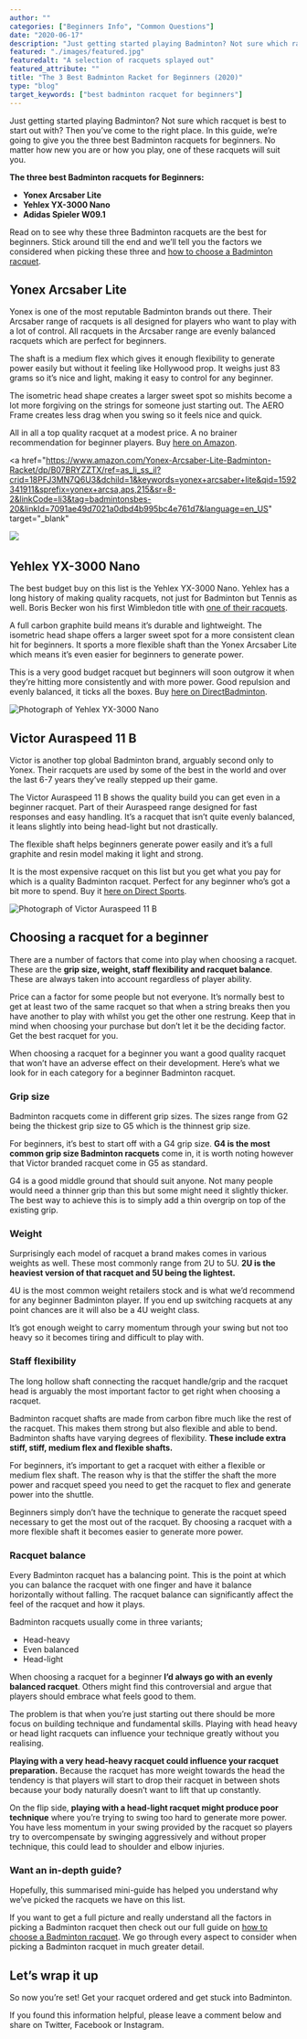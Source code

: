 ```yaml
---
author: ""
categories: ["Beginners Info", "Common Questions"]
date: "2020-06-17"
description: "Just getting started playing Badminton? Not sure which racquet is best to start out with? Then you’ve come to the right place. In this guide, we’re going to give you the three best Badminton racquets for beginners. No matter how new you are or how you play, one of these racquets will suit you."
featured: "./images/featured.jpg"
featuredalt: "A selection of racquets splayed out"
featured_attribute: ""
title: "The 3 Best Badminton Racket for Beginners (2020)"
type: "blog"
target_keywords: ["best badminton racquet for beginners"]
---
```


Just getting started playing Badminton? Not sure which racquet is best to start out with? Then you’ve come to the right place. In this guide, we’re going to give you the three best Badminton racquets for beginners. No matter how new you are or how you play, one of these racquets will suit you.

**The three best Badminton racquets for Beginners:**

- **Yonex Arcsaber Lite**
- **Yehlex YX-3000 Nano**
- **Adidas Spieler W09.1**

Read on to see why these three Badminton racquets are the best for beginners. Stick around till the end and we’ll tell you the factors we considered when picking these three and [how to choose a Badminton racquet](/blog/which-badminton-racquet-is-best-for-me/).

## Yonex Arcsaber Lite

Yonex is one of the most reputable Badminton brands out there. Their Arcsaber range of racquets is all designed for players who want to play with a lot of control. All racquets in the Arcsaber range are evenly balanced racquets which are perfect for beginners.

The shaft is a medium flex which gives it enough flexibility to generate power easily but without it feeling like Hollywood prop. It weighs just 83 grams so it’s nice and light, making it easy to control for any beginner.

The isometric head shape creates a larger sweet spot so mishits become a lot more forgiving on the strings for someone just starting out. The AERO Frame creates less drag when you swing so it feels nice and quick.

All in all a top quality racquet at a modest price. A no brainer recommendation for beginner players. Buy [here on Amazon](https://amzn.to/2USVEhy).

<a
  href="https://www.amazon.com/Yonex-Arcsaber-Lite-Badminton-Racket/dp/B07BRYZZTX/ref=as_li_ss_il?crid=18PFJ3MN7Q6U3&dchild=1&keywords=yonex+arcsaber+lite&qid=1592341911&sprefix=yonex+arcsa,aps,215&sr=8-2&linkCode=li3&tag=badmintonsbes-20&linkId=7091ae49d7021a0dbd4b995bc4e761d7&language=en_US"
  target="_blank"
>
  <img
    border="0"
    src="//ws-na.amazon-adsystem.com/widgets/q?_encoding=UTF8&ASIN=B07BRYZZTX&Format=_SL250_&ID=AsinImage&MarketPlace=US&ServiceVersion=20070822&WS=1&tag=badmintonsbes-20&language=en_US"
  />
</a>
<img
  src="https://ir-na.amazon-adsystem.com/e/ir?t=badmintonsbes-20&language=en_US&l=li3&o=1&a=B07BRYZZTX"
  width="1"
  height="1"
  border="0"
  alt=""
  style="border:none !important; margin:0px !important;"
/>

## Yehlex YX-3000 Nano

The best budget buy on this list is the Yehlex YX-3000 Nano. Yehlex has a long history of making quality racquets, not just for Badminton but Tennis as well. Boris Becker won his first Wimbledon title with [one of their racquets](https://www.yehlex.co.uk/pages/about).

A full carbon graphite build means it’s durable and lightweight. The isometric head shape offers a larger sweet spot for a more consistent clean hit for beginners. It sports a more flexible shaft than the Yonex Arcsaber Lite which means it’s even easier for beginners to generate power.

This is a very good budget racquet but beginners will soon outgrow it when they’re hitting more consistently and with more power. Good repulsion and evenly balanced, it ticks all the boxes. Buy [here on DirectBadminton](<https://www.directbadminton.co.uk/sport/badminton/badminton-rackets/yehlex-badminton-rackets/yehlex-yx-3000-nano-badminton-racket-(orange)?ProductID=23767>).

![Photograph of Yehlex YX-3000 Nano](./images/yehlex-yx-3000-nano.jpg)

## Victor Auraspeed 11 B

Victor is another top global Badminton brand, arguably second only to Yonex. Their racquets are used by some of the best in the world and over the last 6-7 years they’ve really stepped up their game.

The Victor Auraspeed 11 B shows the quality build you can get even in a beginner racquet. Part of their Auraspeed range designed for fast responses and easy handling. It’s a racquet that isn’t quite evenly balanced, it leans slightly into being head-light but not drastically.

The flexible shaft helps beginners generate power easily and it’s a full graphite and resin model making it light and strong.

It is the most expensive racquet on this list but you get what you pay for which is a quality Badminton racquet. Perfect for any beginner who’s got a bit more to spend. Buy it [here on Direct Sports](https://www.directsportseshop.co.uk/dssport/badminton/badminton-rackets/victor/victor-auraspeed-11-b-badminton-racket?ProductID=37390).

![Photograph of Victor Auraspeed 11 B](./images/victor-auraspeed-11b.jpg)

## Choosing a racquet for a beginner

There are a number of factors that come into play when choosing a racquet. These are the **grip size, weight, staff flexibility and racquet balance**. These are always taken into account regardless of player ability.

Price can a factor for some people but not everyone. It’s normally best to get at least two of the same racquet so that when a string breaks then you have another to play with whilst you get the other one restrung. Keep that in mind when choosing your purchase but don’t let it be the deciding factor. Get the best racquet for you.

When choosing a racquet for a beginner you want a good quality racquet that won’t have an adverse effect on their development. Here’s what we look for in each category for a beginner Badminton racquet.

### Grip size

Badminton racquets come in different grip sizes. The sizes range from G2 being the thickest grip size to G5 which is the thinnest grip size.

For beginners, it’s best to start off with a G4 grip size. **G4 is the most common grip size Badminton racquets** come in, it is worth noting however that Victor branded racquet come in G5 as standard.

G4 is a good middle ground that should suit anyone. Not many people would need a thinner grip than this but some might need it slightly thicker. The best way to achieve this is to simply add a thin overgrip on top of the existing grip.

### Weight

Surprisingly each model of racquet a brand makes comes in various weights as well. These most commonly range from 2U to 5U. **2U is the heaviest version of that racquet and 5U being the lightest.**

4U is the most common weight retailers stock and is what we’d recommend for any beginner Badminton player. If you end up switching racquets at any point chances are it will also be a 4U weight class.

It’s got enough weight to carry momentum through your swing but not too heavy so it becomes tiring and difficult to play with.

### Staff flexibility

The long hollow shaft connecting the racquet handle/grip and the racquet head is arguably the most important factor to get right when choosing a racquet.

Badminton racquet shafts are made from carbon fibre much like the rest of the racquet. This makes them strong but also flexible and able to bend. Badminton shafts have varying degrees of flexibility. **These include extra stiff, stiff, medium flex and flexible shafts.**

For beginners, it’s important to get a racquet with either a flexible or medium flex shaft. The reason why is that the stiffer the shaft the more power and racquet speed you need to get the racquet to flex and generate power into the shuttle.

Beginners simply don’t have the technique to generate the racquet speed necessary to get the most out of the racquet. By choosing a racquet with a more flexible shaft it becomes easier to generate more power.

### Racquet balance

Every Badminton racquet has a balancing point. This is the point at which you can balance the racquet with one finger and have it balance horizontally without falling. The racquet balance can significantly affect the feel of the racquet and how it plays.

Badminton racquets usually come in three variants;

- Head-heavy
- Even balanced
- Head-light

When choosing a racquet for a beginner **I’d always go with an evenly balanced racquet**. Others might find this controversial and argue that players should embrace what feels good to them.

The problem is that when you’re just starting out there should be more focus on building technique and fundamental skills. Playing with head heavy or head light racquets can influence your technique greatly without you realising.

**Playing with a very head-heavy racquet could influence your racquet preparation.** Because the racquet has more weight towards the head the tendency is that players will start to drop their racquet in between shots because your body naturally doesn’t want to lift that up constantly.

On the flip side, **playing with a head-light racquet might produce poor technique** where you’re trying to swing too hard to generate more power. You have less momentum in your swing provided by the racquet so players try to overcompensate by swinging aggressively and without proper technique, this could lead to shoulder and elbow injuries.

### Want an in-depth guide?

Hopefully, this summarised mini-guide has helped you understand why we’ve picked the racquets we have on this list.

If you want to get a full picture and really understand all the factors in picking a Badminton racquet then check out our full guide on [how to choose a Badminton racquet](/blog/which-badminton-racquet-is-best-for-me/). We go through every aspect to consider when picking a Badminton racquet in much greater detail.

## Let’s wrap it up

So now you’re set! Get your racquet ordered and get stuck into Badminton.

If you found this information helpful, please leave a comment below and share on Twitter, Facebook or Instagram.
